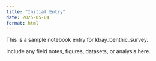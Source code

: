 ```yaml
---
title: "Initial Entry"
date: 2025-05-04
format: html
---
```


This is a sample notebook entry for kbay_benthic_survey.

Include any field notes, figures, datasets, or analysis here.
